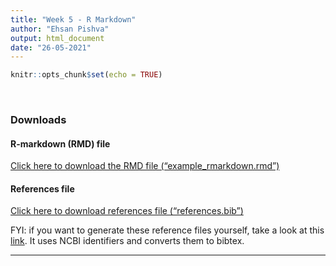 ---
title: "Week 5 - R Markdown"
author: "Ehsan Pishva"
output: html_document
date: "26-05-2021"
---

```{r setup, include=FALSE}
knitr::opts_chunk$set(echo = TRUE)

```

<br>

### **Downloads**
#### R-markdown (RMD) file
[Click here to download the RMD file ("example_rmarkdown.rmd")](https://www.dropbox.com/s/owhha3m02k6ijm6/example_rmarkdown.rmd?dl=0)


#### References file
[Click here to download references file ("references.bib")](https://www.dropbox.com/s/e1lb4cebqcz65ew/references.bib?dl=0)

FYI: if you want to generate these reference files yourself, take a look at this [link](https://www.bioinformatics.org/texmed/). It uses NCBI identifiers and converts them to bibtex.

---
<br>
<br>